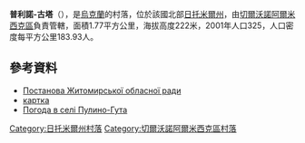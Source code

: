 {{coord|50|32|28|N|28|10|4|E|scale:30000|display=title}}

'''普利諾-古塔'''（{{lang-uk|Пулино-Гута}}），是[[烏克蘭|烏克蘭]]的村落，位於該國北部[[日托米爾州|日托米爾州]]，由[[切爾沃諾阿爾米西克區|切爾沃諾阿爾米西克區]]負責管轄，面積1.77平方公里，海拔高度222米，2001年人口325，人口密度每平方公里183.93人。

==參考資料== 
*[http://gska2.rada.gov.ua/pls/z7502/A036?vf7551=1081 Постанова Житомирської обласної ради]{{dead link|date=2018年1月 |bot=InternetArchiveBot |fix-attempted=yes }}
* [http://gska2.rada.gov.ua/pls/z7502/A005?rdat1=11.09.2010&rf7571=43059 картка]{{dead link|date=2018年3月 |bot=InternetArchiveBot |fix-attempted=yes }}
* [http://weather.in.ua/ua/zhitomirskaja/21843 Погода в селі Пулино-Гута] {{Wayback|url=http://weather.in.ua/ua/zhitomirskaja/21843 |date=20160305093725 }}

{{DEFAULTSORT:Пулино-Гута}}
[[Category:日托米爾州村落|Category:日托米爾州村落]]
[[Category:切爾沃諾阿爾米西克區村落|Category:切爾沃諾阿爾米西克區村落]]


{{Zhytomyr-geo-stub}}